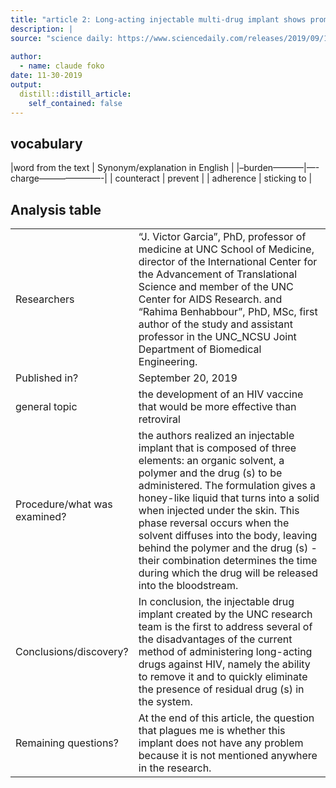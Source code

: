 ```yaml
---
title: "article 2: Long-acting injectable multi-drug implant shows promise for HIV prevention and treatment"
description: |
source: "science daily: https://www.sciencedaily.com/releases/2019/09/190920124650.htm"
  
author:
  - name: claude foko
date: 11-30-2019
output:
  distill::distill_article:
    self_contained: false
---
```

## vocabulary 

|word from the text | Synonym/explanation in English |
|--burden-----------|----charge----------------------|
| counteract        |  prevent                       |
| adherence         |  sticking to                              |

## Analysis table 

|                                |                                                               |
|--------------------------------|---------------------------------------------------------------|
| Researchers                    | "J. Victor Garcia", PhD, professor of medicine at UNC School of Medicine, director of the International Center for the Advancement of Translational Science and member of the UNC Center for AIDS Research. and "Rahima Benhabbour", PhD, MSc, first author of the study and assistant professor in the UNC_NCSU Joint Department of Biomedical Engineering.                                                          |
| Published in?                  |  September 20, 2019                                                 |
| general topic                  |  the development of an HIV vaccine that would be more effective than retroviral                                                             |
| Procedure/what was examined?   | the authors realized an injectable implant that is composed of three elements: an organic solvent, a polymer and the drug (s) to be administered. The formulation gives a honey-like liquid that turns into a solid when injected under the skin. This phase reversal occurs when the solvent diffuses into the body, leaving behind the polymer and the drug (s) - their combination determines the time during which the drug will be released into the bloodstream.                                                              |
|  Conclusions/discovery?        | In conclusion, the injectable drug implant created by the UNC research team is the first to address several of the disadvantages of the current method of administering long-acting drugs against HIV, namely the ability to remove it and to quickly eliminate the presence of residual drug (s) in the system.                                                              |
|  Remaining questions?          | At the end of this article, the question that plagues me is whether this implant does not have any problem because it is not mentioned anywhere in the research.                                                              |

